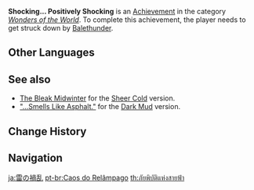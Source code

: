 {{Achievement Infobox
|title        = 
|id           = 81123
|order id     = 1119
|category     = Wonders of the World
|description  = Get struck down by [[Balethunder]]...
|requirements = 
|primogems    = 5
|tracking     = 
|hidden       = 1
|topic        = Fallen Characters
|type         = Exploration
}}
'''Shocking... Positively Shocking''' is an [[Achievement]] in the category ''[[Wonders of the World]]''. To complete this achievement, the player needs to get struck down by [[Balethunder]].
<!--
==Trivia==

==Video Guides==
{{EVT
|video1   = 
|caption1 = 
}}
-->
==Other Languages==
{{Other Languages
|en      = Shocking... Positively Shocking
|zhs     = 雷之祸乱
|zhs_rm  = Léi zhī Huòluàn
|zht     = 雷之禍亂
|zht_rm  = Léi zhī Huòluàn
|zh_tl   = Thunder's Turmoil
|ja      = 雷の禍乱
|ja_rm   = Kaminari no Karan
|ja_tl   = Thunder's Turmoil
|ko      = 번개의 재앙
|ko_rm   = Beon'gae-ui Jae'ang
|ko_tl   = Lightning's Disaster
|es      = Rayo fulminante
|es_tl   = Withering Lightning
|fr      = Un vrai choc - littéralement
|fr_tl   = A Real Shock - Literally
|ru      = Шокирующе... в буквальном смысле
|ru_tl   = Shocking... in Literal Sense
|th      = ภัยพิบัติแห่งสายฟ้า
|th_rm   = 
|th_tl   = 
|vi      = Tai Họa Sấm Sét
|vi_tl   = 
|de      = Schockierend ... buchstäblich
|de_tl   = Shocking... Literally
|id      = Mengejutkan... Sungguh Mengejutkan
|id_tl   = Shocking... Really Shocking
|pt      = Caos do Relâmpago
|pt_tl   = 
|tr      = Çarpıcı... Tek Kelimeyle Çarpıcı
|tr_tl   = 
|it      = Scioccante... Decisamente scioccante
|it_tl   = 
}}

==See also==
* [[The Bleak Midwinter]] for the [[Sheer Cold]] version.
* [["...Smells Like Asphalt."]] for the [[Dark Mud]] version.

==Change History==
{{Change History|2.0}}
<!--
==References==
{{Reflist}}
-->
==Navigation==
{{Achievement Navbox|Wonders of the World|Exploration}}

[[ja:雷の禍乱]]
[[pt-br:Caos do Relâmpago]]
[[th:ภัยพิบัติแห่งสายฟ้า]]